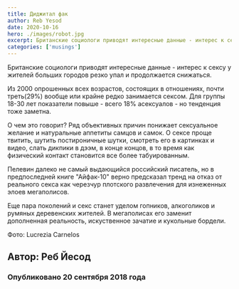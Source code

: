 ```yaml
---
title: Диджитал фак
author: Reb Yesod
date: 2020-10-16
hero: ./images/robot.jpg
excerpt: Британские социологи приводят интересные данные - интерес к сексу у жителей больших городов резко упал 
categories: ['musings']
---
```

Британские социологи приводят интересные данные - интерес к сексу у жителей больших городов резко упал и продолжается снижаться. 

Из 2000 опрошенных всех возрастов, состоящих в отношениях, почти треть(29%) вообще или крайне редко занимается сексом. Для группы 18-30 лет показатели повыше - всего 18% асексуалов - но тенденция тоже заметна.

О чем это говорит? Ряд объективных причин понижает сексуальное желание и натуральные аппетиты самцов и самок. О сексе проще твитить, шутить постироничные шутки, смотреть его в картинках и видео, слать дикпики в дээм, в конце концов, в то время как физический контакт становится все более табуированным.

Пелевин далеко не самый выдающийся российский писатель, но в предпоследней книге "Айфак-10" верно предсказал тренд на отказ от реального секса как черезчур плотского развлечения для изнеженных элоев мегаполисов. 

Еще пара поколений и секс станет уделом гопников, алкоголиков и румяных деревенских жителей. В мегаполисах его заменит дополненная реальность, искуственное зачатие и кукольные бордели.

Фото: Lucrezia Carnelos

## Автор: Реб Йесод

### Опубликовано 20 сентября 2018 года

